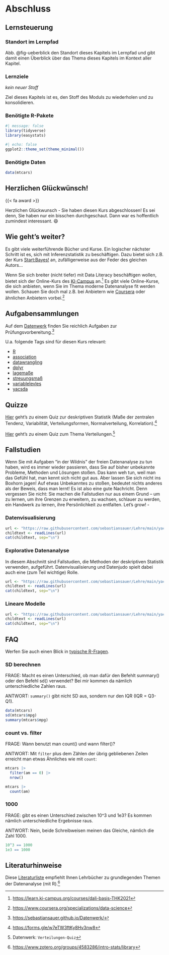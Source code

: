 # Abschluss  {.unnumbered}



## Lernsteuerung

### Standort im Lernpfad

Abb. @fig-ueberblick den Standort dieses Kapitels im Lernpfad und gibt damit einen Überblick über das Thema dieses Kapitels im Kontext aller Kapitel.








### Lernziele


*kein neuer Stoff*

Ziel dieses Kapitels ist es, den Stoff des Moduls zu wiederholen und zu konsolidieren.







### Benötigte R-Pakete


```r
#| message: false
library(tidyverse)
library(easystats)
```


```r
#| echo: false
ggplot2::theme_set(theme_minimal())
```


### Benötigte Daten


```r
data(mtcars)
```


## Herzlichen Glückwünsch!

{{< fa award >}}                      
 
 
 

Herzlichen Glückwunsch - Sie haben diesen Kurs abgeschlossen! 
Es sei denn, Sie haben nur ein bisschen durchgeschaut. 
Dann war es hoffentlich zumindest interessant.  [😄]{.content-visible when-format="html"} 


## Wie geht's weiter?

Es gibt viele weiterführende Bücher und Kurse.
Ein logischer nächster Schritt ist es, 
sich mit Inferenzstatistik zu beschäftigen.
Dazu bietet sich z.B. der Kurs [Start:Bayes!](https://start-bayes.netlify.app/) an,
zufälligerweise aus der Feder des gleichen Autors...

Wenn Sie sich breiter (nicht tiefer) mit Data Literacy beschäftigen wollen,
bietet sich der Online-Kurs des [KI-Campus](https://learn.ki-campus.org/courses/dali-basis-THK2021) an.^[<https://learn.ki-campus.org/courses/dali-basis-THK2021>]
Es gibt viele Online-Kurse, die sich anbieten, wenn Sie im Thema moderne Datenanalyse fit werden wollen.
Schauen Sie doch mal z.B. bei Anbietern wie [Coursera](https://www.coursera.org/specializations/data-science) oder ähnlichen Anbietern vorbei.^[<https://www.coursera.org/specializations/data-science>]


## Aufgabensammlungen


Auf dem [Datenwerk](https://sebastiansauer.github.io/Datenwerk/) finden Sie reichlich Aufgaben zur Prüfungsvorbereitung.^[<https://sebastiansauer.github.io/Datenwerk/>]

U.a. folgende Tags sind für diesen Kurs relevant:

- [R](https://sebastiansauer.github.io/Datenwerk/#category=R)
- [association](https://sebastiansauer.github.io/Datenwerk/#category=association)
- [datawrangling](https://sebastiansauer.github.io/Datenwerk/#category=datawrangling)
- [dplyr](https://sebastiansauer.github.io/Datenwerk/#category=dplyr) 
- [lagemaße](https://sebastiansauer.github.io/Datenwerk/#category=lagema%C3%9Fe)
- [streuungsmaß](https://sebastiansauer.github.io/Datenwerk/#category=streuungsma%C3%9F)
- [variablelevles](https://sebastiansauer.github.io/Datenwerk/#category=variable-levels)
- [yacsda](https://sebastiansauer.github.io/Datenwerk/#category=yacsda)



## Quizze

[Hier](https://forms.gle/w7eTW3ftKy8Hv3nw8) geht's zu einem Quiz zur deskriptiven Statistik (Maße der zentralen Tendenz, Variabilität, Verteilungsformen, Normalverteilung, Korrelation).^[<https://forms.gle/w7eTW3ftKy8Hv3nw8>]

[Hier](https://sebastiansauer.github.io/Datenwerk/#category=Verteilungen-Quiz) geht's zu einem Quiz zum Thema Verteilungen.^[Datenwerk: `Verteilungen-Quiz`]


## Fallstudien

:::{.callout-important}
Wenn Sie mit Aufgaben "in der Wildnis" der freien Datenanalyse zu tun haben, 
wird es immer wieder passieren, dass Sie auf bisher unbekannte Probleme, 
Methoden und Lösungen stoßen. Das kann weh tun, weil man das Gefühl hat, 
man kennt sich nicht gut aus. Aber lassen Sie sich nicht ins Boxhorn jagen! 
Auf etwas Unbekanntes zu stoßen, bedeutet nichts anderes als der Beweis, 
dass man lernt! Es ist also eine gute Nachricht. Denn vergessen Sie nicht: 
Sie machen die Fallstudien nur aus einem Grund -- 
um zu lernen, um ihre Grenzen zu erweitern, zu wachsen, 
schlauer zu werden, ein Handwerk zu lernen, ihre Persönlichkeit zu entfalten. Let's grow! $\square$
:::




### Datenvisualisierung


```r
url <- "https://raw.githubusercontent.com/sebastiansauer/Lehre/main/yacsdas/yacsdas-vis.md"
childtext <- readLines(url)
cat(childtext, sep="\n")
```








### Explorative Datenanalyse

In diesem Abschnitt sind Fallstudien, die Methoden der deskriptiven Statistik verwenden, aufgeführt. 
Datenvisualisierung und Datenjudo spielt dabei auch eine (zum Teil wichtige) Rolle.

```r
url <- "https://raw.githubusercontent.com/sebastiansauer/Lehre/main/yacsdas/yacsdas-EDA.md"
childtext <- readLines(url)
cat(childtext, sep="\n")
```








### Lineare Modelle




```r
url <- "https://raw.githubusercontent.com/sebastiansauer/Lehre/main/yacsdas/yacsdas-lm.md"
childtext <- readLines(url)
cat(childtext, sep="\n")

```




## FAQ

Werfen Sie auch einen Blick in [typische R-Fragen](#sec-r-faq).


### SD berechnen

FRAGE: Macht es einen Unterschied, ob man dafür den Befehlt summary() oder den Befehl sd() verwendet? Bei mir kommen da nämlich unterschiedliche Zahlen raus.

ANTWORT: `summary()` gibt nicht SD aus, sondern nur den IQR (IQR = Q3-Q1).


```r
data(mtcars)
sd(mtcars$mpg)
summary(mtcars$mpg)
```


### count vs. filter

FRAGE: Wann benutzt man count() und wann filter()?

ANTWORT: Mit `filter` plus dem Zählen der übrig gebliebenen Zeilen erreicht man etwas Ähnliches wie mit `count`:

```r
mtcars |> 
  filter(am == 0) |> 
  nrow()
```


```r
mtcars |> 
  count(am)
```


### 1000

FRAGE: gibt es einen Unterschied zwischen 10^3 und 1e3? 
Es kommen nämlich unterschiedliche Ergebnisse raus.

ANTWORT: Nein, beide Schreibweisen meinen das Gleiche, 
nämlich die Zahl 1000.


```r
10^3 == 1000 
1e3 == 1000
```



## Literaturhinweise


Diese [Literaturliste](https://www.zotero.org/groups/4583286/intro-stats/library) empfiehlt Ihnen Lehrbücher zu grundlegenden Themen der Datenanalyse (mit R).^[<https://www.zotero.org/groups/4583286/intro-stats/library>]



